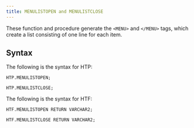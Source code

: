 ```yaml
---
title: MENULISTOPEN and MENULISTCLOSE
---
```


These function and procedure generate the `<MENU>` and `</MENU>` tags, which create a list consisting of one line for each item. 

## Syntax

The following is the syntax for HTP:

```
HTP.MENULISTOPEN;

HTP.MENULISTCLOSE;
```

The following is the syntax for HTF:

```
HTF.MENULISTOPEN RETURN VARCHAR2;

HTF.MENULISTCLOSE RETURN VARCHAR2;
```
